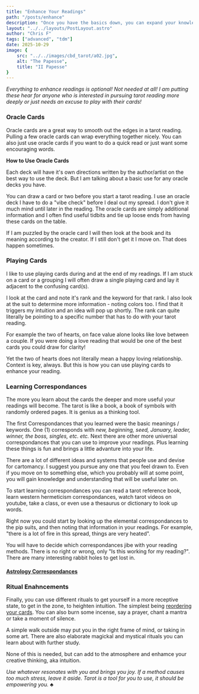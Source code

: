 ```yaml
---
title: "Enhance Your Readings"
path: "/posts/enhance"
description: "Once you have the basics down, you can expand your knowledge and fine tune your intuition. Here are some methods to get started."
layout: "../../layouts/PostLayout.astro"
author: "Chris F"
tags: ["advanced", "tdm"]
date: 2025-10-29
image: {
    src: "../../images/cbd_tarot/a02.jpg",
    alt: "The Papesse",
    title: "II Papesse"
}
---
```



_Everything to enhance readings is optional! Not needed at all! I am putting these hear for anyone who is interested in pursuing tarot reading more deeply or just needs an excuse to play with their cards!_

### Oracle Cards

Oracle cards are a great way to smooth out the edges in a tarot reading. Pulling a few oracle cards can wrap everything together nicely. You can also just use oracle cards if you want to do a quick read or just want some encouraging words.

**How to Use Oracle Cards**

Each deck will have it's own directions written by the author/artist on the best way to use the deck. But I am talking about a basic use for any oracle decks you have.

You can draw a card or two before you start a tarot reading. I use an oracle deck I have to do a "vibe check" before I deal out my spread. I don't give it much mind until later in the reading. The oracle cards are simply additional information and I often find useful tidbits and tie up loose ends from having these cards on the table.

If I am puzzled by the oracle card I will then look at the book and its meaning according to the creator. If I still don't get it I move on. That does happen sometimes.

### Playing Cards

I like to use playing cards during and at the end of my readings. If I am stuck on a card or a grouping I will often draw a single playing card and lay it adjacent to the confusing card(s). 

I look at the card and note it's rank and the keyword for that rank. I also look at the suit to determine more information - noting colors too. I find that it triggers my intuition and an idea will pop up shortly. The rank can quite literally be pointing to a specific number that has to do with your tarot reading. 

For example the two of hearts, on face value alone looks like love between a couple. If you were doing a love reading that would be one of the best cards you could draw for clarity!

Yet the two of hearts does not literally mean a happy loving relationship. Context is key, always. But this is how you can use playing cards to enhance your reading.

### Learning Correspondances

The more you learn about the cards the deeper and more useful your readings will become. The tarot is like a book, a book of symbols with randomly ordered pages. It is genius as a thinking tool.

The first Correspondances that you learned were the basic meanings / keywords. One (1) corresponds with _new, beginning, seed, January, leader, winner, the boss, singles, etc. etc._ Next there are other more universal correspondances that you can use to improve your readings. Plus learning these things is fun and brings a little advanture into your life.

There are a lot of different ideas and systems that people use and devise for cartomancy. I suggest you pursue any one that you feel drawn to. Even if you move on to something else, which you probably will at some point, you will gain knowledge and understanding that will be useful later on.

To start learning correspondances you can read a tarot reference book, learn western hermeticism correspondances, watch tarot videos on youtube, take a class, or even use a thesaurus or dictionary to look up words.

Right now you could start by looking up the elemental correspondances to the pip suits, and then noting that information in your readings. For example, "there is a lot of fire in this spread, things are very heated". 

You will have to decide which correspondances jibe with your reading methods. There is no right or wrong, only "Is this working for my reading?". There are many interesting rabbit holes to get lost in.

#### [Astrology Correspondances](/posts/astrology-majors)

### Ritual Enahncements

Finally, you can use different rituals to get yourself in a more receptive state, to get in the zone, to heighten intuition. The simplest being [reordering your cards](/posts/reorder-deck). You can also burn some incense, say a prayer, chant a mantra or take a moment of silence. 

A simple walk outside may put you in the right frame of mind, or taking in some art. There are also elaborate magickal and mystical rituals you can learn about with further study. 

None of this is needed, but can add to the atmosphere and enhamce your creative thinking, aka intuition.

_Use whatever resonates with you and brings you joy. If a method causes too much stress, leave it aside. Tarot is a tool for you to use, it should be empowering you._ &clubs;